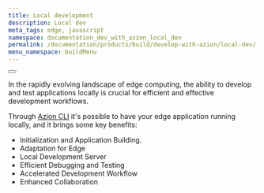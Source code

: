 ```yaml
---
title: Local development
description: Local dev
meta_tags: edge, javascript
namespace: documentation_dev_with_azion_local_dev
permalink: /documentation/products/build/develop-with-azion/local-dev/
menu_namespace: buildMenu
---
```



<Button href="/en/documentation/products/cli/dev-command/" text="go to local dev command reference" variant="secondary"></Button>

 
In the rapidly evolving landscape of edge computing, the ability to develop and test applications locally is crucial for efficient and effective development workflows. 

Through [Azion CLI](/en/documentation/products/azion-cli/overview/) it's possible to have your edge application running locally, and it brings some key benefits:

- Initialization and Application Building.
- Adaptation for Edge
- Local Development Server
- Efficient Debugging and Testing
- Accelerated Development Workflow
- Enhanced Collaboration






